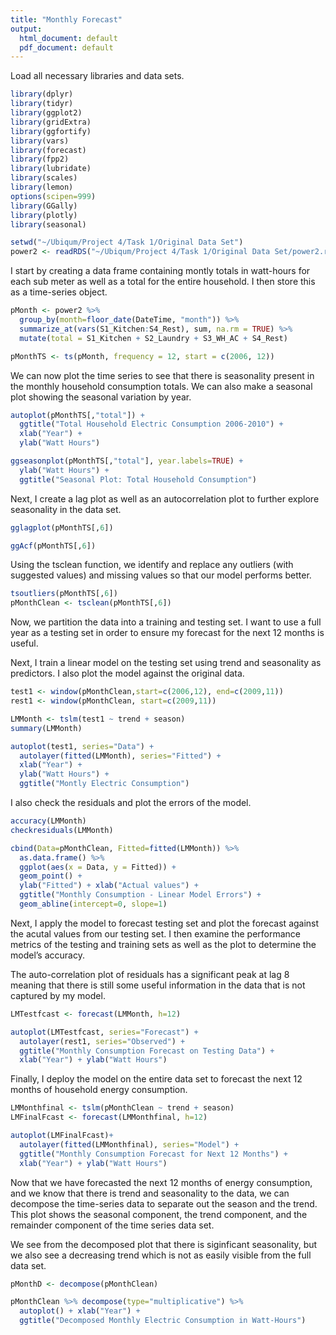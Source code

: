 ```yaml
---
title: "Monthly Forecast"
output:
  html_document: default
  pdf_document: default
---
```

Load all necessary libraries and data sets.

```r
library(dplyr)
library(tidyr)
library(ggplot2)
library(gridExtra)
library(ggfortify)
library(vars)
library(forecast)
library(fpp2)
library(lubridate)
library(scales)
library(lemon)
options(scipen=999)
library(GGally)
library(plotly)
library(seasonal)

setwd("~/Ubiqum/Project 4/Task 1/Original Data Set")
power2 <- readRDS("~/Ubiqum/Project 4/Task 1/Original Data Set/power2.rds")
```

I start by creating a data frame containing montly totals in watt-hours for each sub meter as well as a total for the entire household. I then store this as a time-series object.

```r
pMonth <- power2 %>%
  group_by(month=floor_date(DateTime, "month")) %>%
  summarize_at(vars(S1_Kitchen:S4_Rest), sum, na.rm = TRUE) %>%
  mutate(total = S1_Kitchen + S2_Laundry + S3_WH_AC + S4_Rest)

pMonthTS <- ts(pMonth, frequency = 12, start = c(2006, 12))
```

We can now plot the time series to see that there is seasonality present in the monthly household consumption totals. We can also make a seasonal plot showing the seasonal variation by year.

```r
autoplot(pMonthTS[,"total"]) +
  ggtitle("Total Household Electric Consumption 2006-2010") +
  xlab("Year") +
  ylab("Watt Hours")

ggseasonplot(pMonthTS[,"total"], year.labels=TRUE) +
  ylab("Watt Hours") +
  ggtitle("Seasonal Plot: Total Household Consumption")
```

Next, I create a lag plot as well as an autocorrelation plot to further explore seasonality in the data set.

```r
gglagplot(pMonthTS[,6])

ggAcf(pMonthTS[,6]) 
```

Using the tsclean function, we identify and replace any outliers (with suggested values) and missing values so that our model performs better.
```r
tsoutliers(pMonthTS[,6])
pMonthClean <- tsclean(pMonthTS[,6])
```

Now, we partition the data into a training and testing set. I want to use a full year as a testing set in order to ensure my forecast for the next 12 months is useful.

Next, I train a linear model on the testing set using trend and seasonality as predictors. I also plot the model against the original data.

```r
test1 <- window(pMonthClean,start=c(2006,12), end=c(2009,11))
rest1 <- window(pMonthClean, start=c(2009,11))

LMMonth <- tslm(test1 ~ trend + season)
summary(LMMonth)

autoplot(test1, series="Data") +
  autolayer(fitted(LMMonth), series="Fitted") +
  xlab("Year") + 
  ylab("Watt Hours") +
  ggtitle("Montly Electric Consumption")


```

I also check the residuals and plot the errors of the model.
```r
accuracy(LMMonth)
checkresiduals(LMMonth)

cbind(Data=pMonthClean, Fitted=fitted(LMMonth)) %>%
  as.data.frame() %>%
  ggplot(aes(x = Data, y = Fitted)) +
  geom_point() +
  ylab("Fitted") + xlab("Actual values") +
  ggtitle("Monthly Consumption - Linear Model Errors") +
  geom_abline(intercept=0, slope=1)
```

Next, I apply the model to forecast testing set and plot the forecast against the acutal values from our testing set. I then examine the performance metrics of the testing and training sets as well as the plot to determine the model's accuracy.

The auto-correlation plot of residuals has a significant peak at lag 8 meaning that there is still some useful information in the data that is not captured by my model.

```r
LMTestfcast <- forecast(LMMonth, h=12)

autoplot(LMTestfcast, series="Forecast") +
  autolayer(rest1, series="Observed") +
  ggtitle("Monthly Consumption Forecast on Testing Data") +
  xlab("Year") + ylab("Watt Hours")

```


Finally, I deploy the model on the entire data set to forecast the next 12 months of household energy consumption.
```r
LMMonthfinal <- tslm(pMonthClean ~ trend + season)
LMFinalFcast <- forecast(LMMonthfinal, h=12)

autoplot(LMFinalFcast)+
  autolayer(fitted(LMMonthfinal), series="Model") +
  ggtitle("Monthly Consumption Forecast for Next 12 Months") +
  xlab("Year") + ylab("Watt Hours")
```

Now that we have forecasted the next 12 months of energy consumption, and we know that there is trend and seasonality to the data, we can decompose the time-series data to separate out the season and the trend. This plot shows the seasonal component, the trend component, and the remainder component of the time series data set.

We see from the decomposed plot that there is siginficant seasonality, but we also see a decreasing trend which is not as easily visible from the full data set.

```r
pMonthD <- decompose(pMonthClean)

pMonthClean %>% decompose(type="multiplicative") %>%
  autoplot() + xlab("Year") +
  ggtitle("Decomposed Monthly Electric Consumption in Watt-Hours")
```



